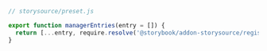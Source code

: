 ```js
// storysource/preset.js

export function managerEntries(entry = []) {
  return [...entry, require.resolve('@storybook/addon-storysource/register')];
}
```